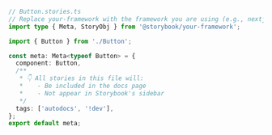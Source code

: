 ```ts
// Button.stories.ts
// Replace your-framework with the framework you are using (e.g., nextjs, vue3-vite)
import type { Meta, StoryObj } from '@storybook/your-framework';

import { Button } from './Button';

const meta: Meta<typeof Button> = {
  component: Button,
  /**
   * 👇 All stories in this file will:
   *    - Be included in the docs page
   *    - Not appear in Storybook's sidebar
   */
  tags: ['autodocs', '!dev'],
};
export default meta;
```
